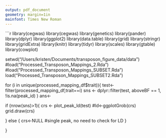```yaml
---
output: pdf_document
geometry: margin=1in
mainfont: Times New Roman
---
```


```r

library(cegwas)
library(cegwas)
library(genetics)
library(pander)
library(dplyr)
library(ggplot2)
library(data.table)
library(grid)
library(stringr)
library(gridExtra)
library(knitr)
library(tidyr)
library(scales)
library(gtable)
library(cowplot)

setwd("/Users/kristen/Documents/transposon_figure_data/data")
#load("Processed_Transposon_Mappings_2.Rda")
#load("Processed_Transposon_Mappings_SUBSET.Rda")
load("Processed_Transposon_Mappings_SUBSET2.Rda")


for (i in unique(processed_mapping_df$trait)){
  test<-filter(processed_mapping_df,trait==i)
  sns <- dplyr::filter(test, aboveBF == 1, !is.na(peak_id) )
  ans<-
  
  if (nrow(sns)>1){
  crs <- plot_peak_ld(test)
  #ld<-ggplotGrob(crs)
  grid.draw(crs)

  } else {
  crs<-NULL #single peak, no need to check for LD
  }


}
